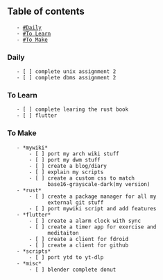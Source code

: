 == Table of contents ==
	- [[#Daily]]
	- [[#To Learn]]
	- [[#To Make]]

=== Daily ===
	- [ ] complete unix assignment 2
	- [ ] complete dbms assignment 2

=== To Learn ===
	- [ ] complete learing the rust book
	- [ ] flutter

=== To Make ===
	- *mywiki*
		- [ ] port my arch wiki stuff
		- [ ] port my dwm stuff
		- [ ] create a blog/diary
		- [ ] explain my scripts
		- [ ] create a custom css to match
			  base16-grayscale-dark(my version)
	- *rust*
		- [ ] create a package manager for all my
			  external git stuff
		- [ ] port mywiki script and add features
	- *flutter*
		- [ ] create a alarm clock with sync
		- [ ] create a timer app for exercise and
			  meditaiton
		- [ ] create a client for fdroid
		- [ ] create a client for github
	- *scripts*
		- [ ] port ytd to yt-dlp
	- *misc*
		- [ ] blender complete donut
